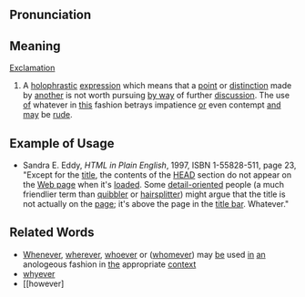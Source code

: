 ==Pronunciation==

==Meaning==

[[Exclamation]]

# A [[holophrastic]] [[expression]] which means that a [[point]] or [[distinction]] made by [[another]] is not worth pursuing [[by way]] of further [[discussion]]. The use [[of]] whatever in [[this]] fashion betrays impatience [[or]] even contempt [[and]] [[may]] be [[rude]].

==Example of Usage==
* Sandra E. Eddy, <cite>HTML in Plain English</cite>, 1997, ISBN 1-55828-511, page 23, "Except for the [[title]], the contents of the [[HEAD]] section do not appear on the [[Web page]] when it's [[loaded]]. Some [[detail-oriented]] people (a much friendlier term than [[quibbler]] or [[hairsplitter]]) might argue that the title is not actually on the [[page]]; it's above the page in the [[title bar]]. Whatever."

==Related Words==
* [[Whenever]], [[wherever]], [[whoever]] or ([[whomever]]) may [[be]] used [[in]] [[an]] anologeous fashion in [[the]] appropriate [[context]]
* [[whyever]]
* [[however]